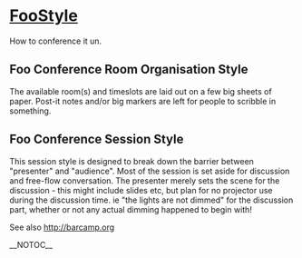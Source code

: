 = [[FooStyle]] =
How to conference it un.
== Foo Conference Room Organisation Style ==
The available room(s) and timeslots are laid out on a few big sheets of paper.  Post-it notes and/or big markers are left for people to scribble in something.
== Foo Conference Session Style ==
This session style is designed to break down the barrier between "presenter" and "audience".  Most of the session is set aside for discussion and free-flow conversation.  The presenter merely sets the scene for the discussion - this might include slides etc, but plan for no projector use during the discussion time.  ie "the lights are not dimmed" for the discussion part, whether or not any actual dimming happened to begin with!

See also http://barcamp.org

__NOTOC__